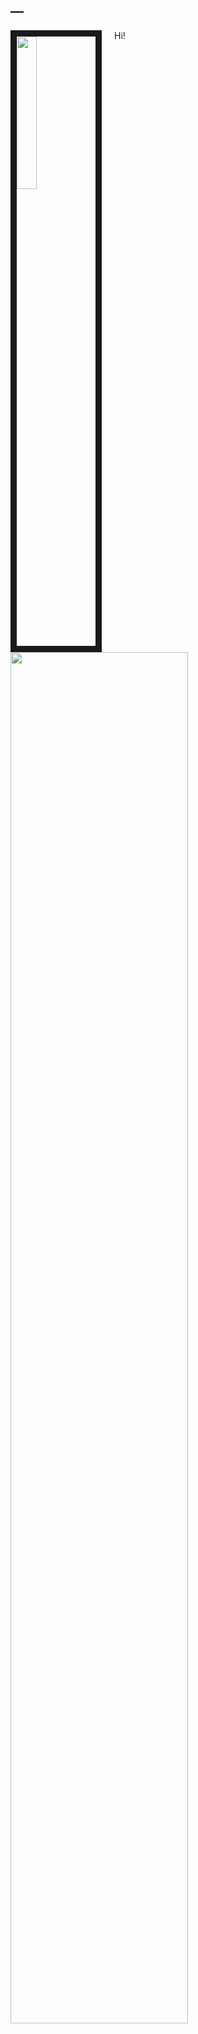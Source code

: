 ---
---

<link rel="stylesheet" href="styles.css" type="text/css">

<img src="picture/h1b.jpg" style="width:25%; border:10px solid; margin-right: 20px" align="left">


Hi!

<img src="./picture/H1B homepage.jfif" style="width:75%">

